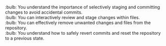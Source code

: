 :bulb: You understand the importance of selectively staging and committing changes to avoid accidental commits. <br>
:bulb: You can interactively review and stage changes within files. <br>
:bulb: You can effectively remove unwanted changes and files from the repository. <br>
:bulb: You understand how to safely revert commits and reset the repository to a previous state.